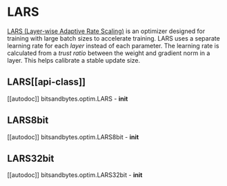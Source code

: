 # LARS

[LARS (Layer-wise Adaptive Rate Scaling)](https:/hf.co/papers/1708.03888) is an optimizer designed for training with large batch sizes to accelerate training. LARS uses a separate learning rate for each *layer* instead of each parameter. The learning rate is calculated from a *trust ratio* between the weight and gradient norm in a layer. This helps calibrate a stable update size.

## LARS[[api-class]]

[[autodoc]] bitsandbytes.optim.LARS
    - __init__

## LARS8bit

[[autodoc]] bitsandbytes.optim.LARS8bit
    - __init__

## LARS32bit

[[autodoc]] bitsandbytes.optim.LARS32bit
    - __init__
